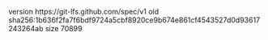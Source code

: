 version https://git-lfs.github.com/spec/v1
oid sha256:1b636f2fa7f6bdf9724a5cbf8920ce9b674e861cf4543527d0d93617243264ab
size 70899

